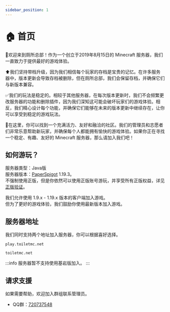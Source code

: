 ```yaml
---
sidebar_position: 1
---
```


# 🏠 首页

🙂欢迎来到厕所总部！作为一个创立于2019年8月15日的 Minecraft 服务器，我们一直致力于提供最好的游戏体验。

⬆️我们坚持带档升级，因为我们相信每个玩家的存档是宝贵的记忆。在许多服务器中，版本更新会导致存档被删除，但在厕所总部，我们会保留存档，并确保它们与新版本兼容。

✅我们的玩法是稳定的。相较于其他服务器，在每次版本更新时，我们不会频繁更改服务器的功能和删除插件，因为我们深知这可能会破坏玩家们的游戏体验。相反，我们精心设计每个功能，并确保它们能够在未来的版本更新中继续存在，让你可以享受到稳定的游戏玩法。

🥳在这里，你可以找到一个充满活力、友好和融洽的社区。我们的管理员和志愿者们非常乐意帮助新玩家，并确保每个人都能拥有愉快的游戏体验。如果你正在寻找一个稳定、有趣、友好的 Minecraft 服务器，那么请加入我们吧！

## 如何游玩？

服务器类型：Java版  
服务器版本：[PaperSpigot](https://papermc.io) 1.19.3。  
不强制使用正版，但是你依然可以使用正版账号游玩，并享受所有正版权益，详见[正版验证](/help/functions/premium)。

我们允许使用 1.9.x - 1.19.x 版本的客户端加入游戏。    
但为了更好的游戏体验，我们鼓励你使用最新版本加入游戏。

## 服务器地址

我们同时支持两个地址加入服务器，你可以根据喜好选择。

```
play.toiletmc.net
```

```
toiletmc.net
```
:::info
服务器暂不支持使用基岩版加入。
:::

## 请求支援

如果需要帮助，欢迎加入群组联系管理员。  
* QQ群：[720737548](https://jq.qq.com/?_wv=1027&k=Uc4Zt2F1)
